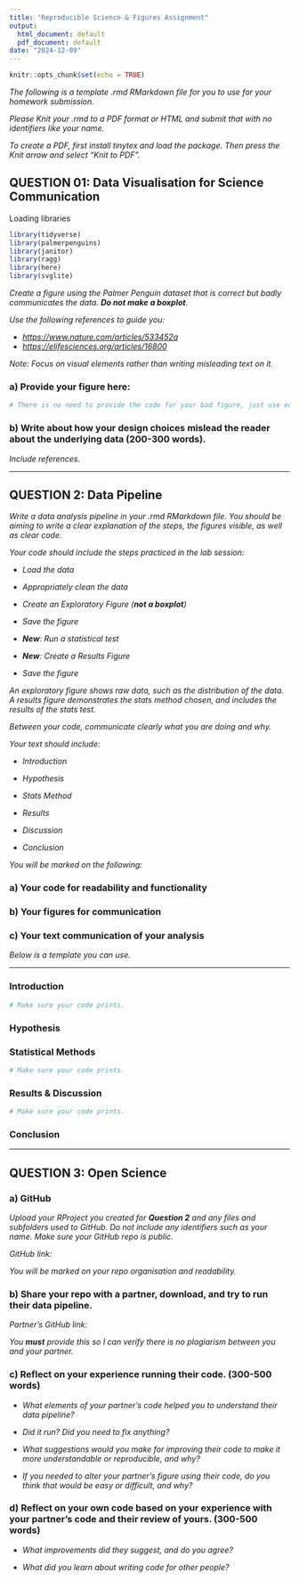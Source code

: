 ```yaml
---
title: "Reproducible Science & Figures Assignment"
output:
  html_document: default
  pdf_document: default
date: "2024-12-09"
---
```


```r
knitr::opts_chunk$set(echo = TRUE)
```

*The following is a template .rmd RMarkdown file for you to use for your homework submission.*

*Please Knit your .rmd to a PDF format or HTML and submit that with no identifiers like your name.*

*To create a PDF, first install tinytex and load the package. Then press the Knit arrow and select "Knit to PDF".*

## QUESTION 01: Data Visualisation for Science Communication

Loading libraries
```r
library(tidyverse)
library(palmerpenguins)
library(janitor)
library(ragg)
library(here)
library(svglite)
```

*Create a figure using the Palmer Penguin dataset that is correct but badly communicates the data. **Do not make a boxplot**.*

*Use the following references to guide you:*

-   [*https://www.nature.com/articles/533452a*](https://www.nature.com/articles/533452a){.uri}
-   [*https://elifesciences.org/articles/16800*](https://elifesciences.org/articles/16800){.uri}

*Note: Focus on visual elements rather than writing misleading text on it.*

### a) Provide your figure here:

```r

# There is no need to provide the code for your bad figure, just use echo=FALSE so the code is hidden. Make sure your figure is visible after you knit it. 

```

### b) Write about how your design choices mislead the reader about the underlying data (200-300 words).

*Include references.*

------------------------------------------------------------------------

## QUESTION 2: Data Pipeline

*Write a data analysis pipeline in your .rmd RMarkdown file. You should be aiming to write a clear explanation of the steps, the figures visible, as well as clear code.*

*Your code should include the steps practiced in the lab session:*

-   *Load the data*

-   *Appropriately clean the data*

-   *Create an Exploratory Figure (**not a boxplot**)*

-   *Save the figure*

-   ***New**: Run a statistical test*

-   ***New**: Create a Results Figure*

-   *Save the figure*

*An exploratory figure shows raw data, such as the distribution of the data. A results figure demonstrates the stats method chosen, and includes the results of the stats test.*

*Between your code, communicate clearly what you are doing and why.*

*Your text should include:*

-   *Introduction*

-   *Hypothesis*

-   *Stats Method*

-   *Results*

-   *Discussion*

-   *Conclusion*

*You will be marked on the following:*

### a) Your code for readability and functionality

### b) Your figures for communication

### c) Your text communication of your analysis

*Below is a template you can use.*

------------------------------------------------------------------------

### Introduction

```r

# Make sure your code prints. 

```

### Hypothesis

### Statistical Methods

```r

# Make sure your code prints. 

```

### Results & Discussion

```r

# Make sure your code prints. 

```

### Conclusion

------------------------------------------------------------------------

## QUESTION 3: Open Science

### a) GitHub

*Upload your RProject you created for **Question 2** and any files and subfolders used to GitHub. Do not include any identifiers such as your name. Make sure your GitHub repo is public.*

*GitHub link:*

*You will be marked on your repo organisation and readability.*

### b) Share your repo with a partner, download, and try to run their data pipeline.

*Partner's GitHub link:*

*You **must** provide this so I can verify there is no plagiarism between you and your partner.*

### c) Reflect on your experience running their code. (300-500 words)

-   *What elements of your partner's code helped you to understand their data pipeline?*

-   *Did it run? Did you need to fix anything?*

-   *What suggestions would you make for improving their code to make it more understandable or reproducible, and why?*

-   *If you needed to alter your partner's figure using their code, do you think that would be easy or difficult, and why?*

### d) Reflect on your own code based on your experience with your partner's code and their review of yours. (300-500 words)

-   *What improvements did they suggest, and do you agree?*

-   *What did you learn about writing code for other people?*
